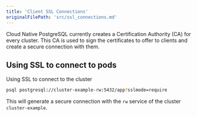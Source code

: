```yaml
---
title: 'Client SSL Connections'
originalFilePath: 'src/ssl_connections.md'
---
```



Cloud Native PostgreSQL currently creates a Certification Authority (CA) for
every cluster. This CA is used to sign the certificates to offer to clients
and create a secure connection with them.

## Using SSL to connect to pods

Using SSL to connect to the cluster

```sh
psql postgresql://cluster-example-rw:5432/app?sslmode=require
```

This will generate a secure connection with the `rw` service of the cluster
`cluster-example`.
